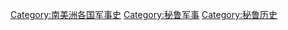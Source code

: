 [[Category:南美洲各国军事史|Category:南美洲各国军事史]]
[[Category:秘鲁军事|Category:秘鲁军事]]
[[Category:秘鲁历史|Category:秘鲁历史]]